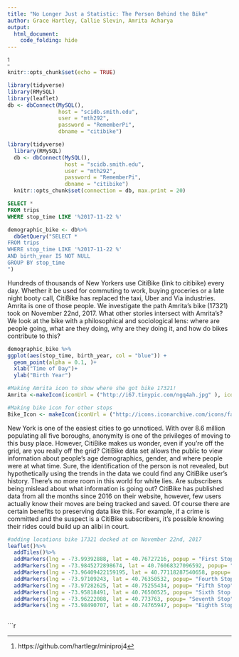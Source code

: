 ```yaml
---
title: "No Longer Just a Statistic: The Person Behind the Bike"
author: Grace Hartley, Callie Slevin, Amrita Acharya
output: 
  html_document:
    code_folding: hide
---
```


^[https://github.com/hartlegr/miniproj4]


```r
knitr::opts_chunk$set(echo = TRUE)
```

```r
library(tidyverse)
library(RMySQL)
library(leaflet)
db <- dbConnect(MySQL(),
                host = "scidb.smith.edu",
                user = "mth292",
                password = "RememberPi",
                dbname = "citibike") 
```

```r
library(tidyverse)
  library(RMySQL)
  db <- dbConnect(MySQL(), 
                  host = "scidb.smith.edu", 
                  user = "mth292", 
                  password = "RememberPi", 
                  dbname = "citibike")
  knitr::opts_chunk$set(connection = db, max.print = 20)

```

```sql
SELECT *
FROM trips 
WHERE stop_time LIKE '%2017-11-22 %'

```

```r
demographic_bike <- db%>%
  dbGetQuery("SELECT *
FROM trips 
WHERE stop_time LIKE '%2017-11-22 %'
AND birth_year IS NOT NULL
GROUP BY stop_time
")

```
Hundreds of thousands of New Yorkers use CitiBike (link to citibike) every day. Whether it be used for commuting to work, buying groceries or a late night booty call, CitiBike has replaced the taxi, Uber and Via industries. Amrita is one of those people. We investigate the path Amrita’s bike (17321) took on November 22nd, 2017. What other stories intersect with Amrita’s? We look at the bike with a philosophical and sociological lens: where are people going, what are they doing, why are they doing it, and how do bikes contribute to this? 



```r
demographic_bike %>%
ggplot(aes(stop_time, birth_year, col = "blue")) +
  geom_point(alpha = 0.1, )+ 
  xlab("Time of Day")+
  ylab("Birth Year")

```



```r
#Making Amrita icon to show where she got bike 17321!
Amrita <-makeIcon(iconUrl = ("http://i67.tinypic.com/ngq4ah.jpg" ), iconWidth = 35, iconHeight = 40) 
```

```r
#Making bike icon for other stops
Bike_Icon <- makeIcon(iconUrl = ("http://icons.iconarchive.com/icons/fasticon/ifunny-vol-2/128/bike-icon.png"), iconWidth = 35, iconHeight = 40)
```
New York is one of the easiest cities to go unnoticed. With over 8.6 million populating all five boroughs, anonymity is one of the privileges of moving to this busy place. However, CitiBike makes us wonder, even if you’re off the grid, are you really off the grid?
	CitiBike data set allows the public to view information about people’s age demographics, gender, and where people were at what time. Sure, the identification of the person is not revealed, but hypothetically using the trends in the data we could find any CitiBike user’s history. There’s no more room in this world for white lies. 
	Are subscribers being mislead about what information is going out? CitiBike has published data from all the months since 2016 on their website, however, few users actually know their moves are being tracked and saved. 
	Of course there are certain benefits to preserving data like this. For example, if a crime is committed and the suspect is a CitiBike subscribers, it’s possible knowing their rides could build up an alibi in court.


```r
#adding locations bike 17321 docked at on November 22nd, 2017
leaflet()%>%
  addTiles()%>%
  addMarkers(lng = -73.99392888, lat = 40.76727216, popup = "First Stop", icon = Bike_Icon)%>% 
  addMarkers(lng = -73.9845272898674, lat = 40.76068327096592, popup= "Second Stop", icon = Bike_Icon)%>% 
  addMarkers(lng = -73.96409422159195, lat = 40.77118287540658, popup= "Third Stop", icon = Bike_Icon)%>%
  addMarkers(lng = -73.97109243, lat = 40.76350532, popup= "Fourth Stop", icon = Bike_Icon)%>%
  addMarkers(lng = -73.97282625, lat = 40.75255434, popup= "Fifth Stop", icon = Bike_Icon)%>%
  addMarkers(lng = -73.95818491, lat = 40.76500525, popup= "Sixth Stop (AMRITA!)", icon = Amrita)%>%
  addMarkers(lng = -73.96222088, lat = 40.773763, popup= "Seventh Stop", icon = Bike_Icon)%>%
  addMarkers(lng = -73.98490707, lat = 40.74765947, popup= "Eighth Stop", icon = Bike_Icon)
 
```


```r
